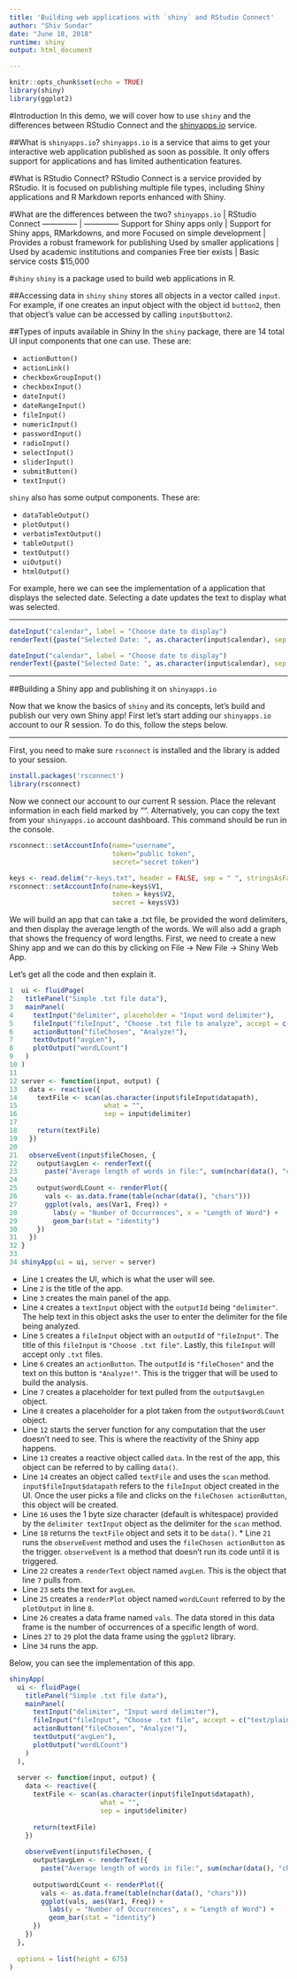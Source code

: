 ```yaml
---
title: 'Building web applications with `shiny` and RStudio Connect'
author: "Shiv Sundar"
date: "June 18, 2018"
runtime: shiny
output: html_document

---
```

```r
knitr::opts_chunk$set(echo = TRUE)
library(shiny)
library(ggplot2)
```

#Introduction
In this demo, we will cover how to use `shiny` and the differences between RStudio Connect and the [shinyapps.io](https://www.shinyapps.io) service.

##What is `shinyapps.io`?
`shinyapps.io` is a service that aims to get your interactive web application published as soon as possible. It only offers support for applications and has limited authentication features. 

#What is RStudio Connect?
RStudio Connect is a service provided by RStudio. It is focused on publishing multiple file types, including Shiny applications and R Markdown reports enhanced with Shiny.

#What are the differences between the two?
`shinyapps.io` | RStudio Connect
-------------- | --------------
Support for Shiny apps only | Support for Shiny apps, RMarkdowns, and more
Focused on simple development | Provides a robust framework for publishing
Used by smaller applications | Used by academic institutions and companies
Free tier exists | Basic service costs $15,000

#`shiny`
`shiny` is a package used to build web applications in R. 

##Accessing data in `shiny`
`shiny` stores all objects in a vector called `input`. For example, if one creates an input object with the object id `button2`, then that object's value can be accessed by calling `input$button2`.

##Types of inputs available in Shiny
In the `shiny` package, there are 14 total UI input components that one can use. These are:

* `actionButton()`
* `actionLink()`
* `checkboxGroupInput()`
* `checkboxInput()`
* `dateInput()`
* `dateRangeInput()`
* `fileInput()`
* `numericInput()`
* `passwordInput()`
* `radioInput()`
* `selectInput()`
* `sliderInput()`
* `submitButton()`
* `textInput()`

`shiny` also has some output components. These are:

* `dataTableOutput()`
* `plotOutput()`
* `verbatimTextOutput()`
* `tableOutput()`
* `textOutput()`
* `uiOutput()`
* `htmlOutput()`

For example, here we can see the implementation of a application that displays the selected date. Selecting a date updates the text to display what was selected.

***

```r
dateInput("calendar", label = "Choose date to display")
renderText({paste("Selected Date: ", as.character(input$calendar), sep = "")})
```

```r
dateInput("calendar", label = "Choose date to display")
renderText({paste("Selected Date: ", as.character(input$calendar), sep = "")})
```

***

##Building a Shiny app and publishing it on `shinyapps.io`

Now that we know the basics of `shiny` and its concepts, let's build and publish our very own Shiny app! First let's start adding our `shinyapps.io` account to our R session. To do this, follow the steps below.

***

First, you need to make sure `rsconnect` is installed and the library is added to your session.

```r
install.packages('rsconnect')
library(rsconnect)
```

Now we connect our account to our current R session. Place the relevant information in each field marked by "". Alternatively, you can copy the text from your `shinyapps.io` account dashboard. This command should be run in the console.

```r
rsconnect::setAccountInfo(name="username",
                          token="public token",
                          secret="secret token")
```

```r
keys <- read.delim("r-keys.txt", header = FALSE, sep = " ", stringsAsFactors = FALSE)
rsconnect::setAccountInfo(name=keys$V1,
                          token = keys$V2,
                          secret = keys$V3)
```

We will build an app that can take a .txt file, be provided the word delimiters, and then display the average length of the words. We will also add a graph that shows the frequency of word lengths. First, we need to create a new Shiny app and we can do this by clicking on File -> New File -> Shiny Web App.

Let's get all the code and then explain it. 

```r
1  ui <- fluidPage(
2   titlePanel("Simple .txt file data"),
3   mainPanel(
4     textInput("delimiter", placeholder = "Input word delimiter"),
5     fileInput("fileInput", "Choose .txt file to analyze", accept = c("text/plain")),
6     actionButton("fileChosen", "Analyze!"),
7     textOutput("avgLen"),
8     plotOutput("wordLCount")
9   )
10 )
11
12 server <- function(input, output) {
13   data <- reactive({
14     textFile <- scan(as.character(input$fileInput$datapath),
15                      what = "",
16                      sep = input$delimiter)
17     
18     return(textFile)
19   })
20   
21   observeEvent(input$fileChosen, {
22     output$avgLen <- renderText({
23       paste("Average length of words in file:", sum(nchar(data(), "chars"))/length(data()))})
24     
25     output$wordLCount <- renderPlot({
26       vals <- as.data.frame(table(nchar(data(), "chars")))
27       ggplot(vals, aes(Var1, Freq)) +
28         labs(y = "Number of Occurrences", x = "Length of Word") +
29         geom_bar(stat = "identity")
30     })
31   })
32 }
33
34 shinyApp(ui = ui, server = server)
```

* Line `1` creates the UI, which is what the user will see. 
* Line `2` is the title of the app.
* Line `3` creates the main panel of the app.
* Line `4` creates a `textInput` object with the `outputId` being `"delimiter"`. The help text in this object asks the user to enter the delimiter for the file being analyzed.
* Line `5` creates a `fileInput` object with an `outputId` of `"fileInput"`. The title of this `fileInput` is `"Choose .txt file"`. Lastly, this `fileInput` will accept only `.txt` files.
* Line `6` creates an `actionButton`. The `outputId` is `"fileChosen"` and the text on this button is `"Analyze!"`. This is the trigger that will be used to build the analysis.
* Line `7` creates a placeholder for text pulled from the `output$avgLen` object.
* Line `8` creates a placeholder for a plot taken from the `output$wordLCount` object.
* Line `12` starts the server function for any computation that the user doesn't need to see. This is where the reactivity of the Shiny app happens.
* Line `13` creates a reactive object called `data`. In the rest of the app, this object can be referred to by calling `data()`. 
* Line `14` creates an object called `textFile` and uses the `scan` method. `input$fileInput$datapath` refers to the `fileInput` object created in the UI. Once the user picks a file and clicks on the `fileChosen actionButton`, this object will be created. 
* Line `16` uses the 1 byte size character (default is whitespace) provided by the `delimiter textInput` object as the delimiter for the `scan` method.
* Line `18` returns the `textFile` object and sets it to be `data()`. * Line `21` runs the `observeEvent` method and uses the `fileChosen actionButton` as the trigger. `observeEvent` is a method that doesn't run its code until it is triggered.
* Line `22` creates a `renderText` object named `avgLen`. This is the object that line `7` pulls from.
* Line `23` sets the text for `avgLen`.
* Line `25` creates a `renderPlot` object named `wordLCount` referred to by the `plotOutput` in line `8`.
* Line `26` creates a data frame named `vals`. The data stored in this data frame is the number of occurrences of a specific length of word.
* Lines `27` to `29` plot the data frame using the `ggplot2` library.
* Line `34` runs the app.

Below, you can see the implementation of this app.

```r
shinyApp(
  ui <- fluidPage(
    titlePanel("Simple .txt file data"),
    mainPanel(
      textInput("delimiter", "Input word delimiter"),
      fileInput("fileInput", "Choose .txt file", accept = c("text/plain")),
      actionButton("fileChosen", "Analyze!"),
      textOutput("avgLen"),
      plotOutput("wordLCount")
    )
  ),
  
  server <- function(input, output) {
    data <- reactive({
      textFile <- scan(as.character(input$fileInput$datapath),
                       what = "",
                       sep = input$delimiter)
      
      return(textFile)
    })
    
    observeEvent(input$fileChosen, {
      output$avgLen <- renderText({
        paste("Average length of words in file:", sum(nchar(data(), "chars"))/length(data()))})
      
      output$wordLCount <- renderPlot({
        vals <- as.data.frame(table(nchar(data(), "chars")))
        ggplot(vals, aes(Var1, Freq)) +
          labs(y = "Number of Occurrences", x = "Length of Word") +
          geom_bar(stat = "identity")
      })
    })
  },
  
  options = list(height = 675)
)
```

